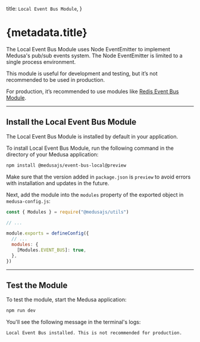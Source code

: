   title: `Local Event Bus Module`,
}

# {metadata.title}

The Local Event Bus Module uses Node EventEmitter to implement Medusa's pub/sub events system. The Node EventEmitter is limited to a single process environment.

This module is useful for development and testing, but it’s not recommended to be used in production.

For production, it’s recommended to use modules like [Redis Event Bus Module](../redis/page.mdx).

---

## Install the Local Event Bus Module

<Note>

The Local Event Bus Module is installed by default in your application.

</Note>

To install Local Event Bus Module, run the following command in the directory of your Medusa application:

```bash npm2yarn
npm install @medusajs/event-bus-local@preview
```

<Note>

Make sure that the version added in `package.json` is `preview` to avoid errors with installation and updates in the future.

</Note>

Next, add the module into the `modules` property of the exported object in `medusa-config.js`:

```js title="medusa-config.js"
const { Modules } = require("@medusajs/utils")

// ...

module.exports = defineConfig({
  // ...
  modules: {
    [Modules.EVENT_BUS]: true,
  },
})
```

---

## Test the Module

To test the module, start the Medusa application:

```bash npm2yarn
npm run dev
```

You'll see the following message in the terminal's logs:

```bash noCopy noReport
Local Event Bus installed. This is not recommended for production.
```
